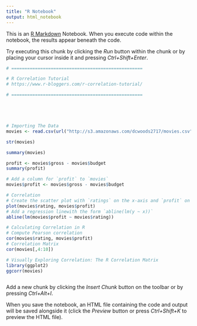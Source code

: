 ```yaml
---
title: "R Notebook"
output: html_notebook
---
```


This is an [R Markdown](http://rmarkdown.rstudio.com) Notebook. When you execute code within the notebook, the results appear beneath the code. 

Try executing this chunk by clicking the *Run* button within the chunk or by placing your cursor inside it and pressing *Ctrl+Shift+Enter*. 

```r
# ==================================================

# R Correlation Tutorial
# https://www.r-bloggers.com/r-correlation-tutorial/

# ==================================================





# Importing The Data
movies <- read.csv(url("http://s3.amazonaws.com/dcwoods2717/movies.csv"))

str(movies)

summary(movies)

profit <- movies$gross - movies$budget
summary(profit)

# Add a column for `profit` to `movies`
movies$profit <- movies$gross - movies$budget

# Correlation
# Create the scatter plot with `ratings` on the x-axis and `profit` on the y-axis
plot(movies$rating, movies$profit)
# Add a regression linewith the form `abline(lm(y ~ x))`
abline(lm(movies$profit ~ movies$rating))

# Calculating Correlation in R
# Compute Pearson correlation
cor(movies$rating, movies$profit)
# Correlation Matrix
cor(movies[,4:10])

# Visually Exploring Correlation: The R Correlation Matrix
library(ggplot2)
ggcorr(movies)



```

Add a new chunk by clicking the *Insert Chunk* button on the toolbar or by pressing *Ctrl+Alt+I*.

When you save the notebook, an HTML file containing the code and output will be saved alongside it (click the *Preview* button or press *Ctrl+Shift+K* to preview the HTML file).
